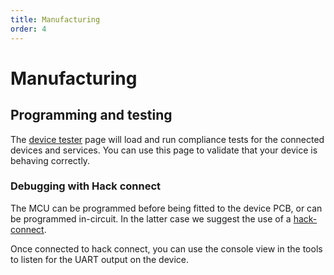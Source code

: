 ```yaml
---
title: Manufacturing
order: 4
---
```


# Manufacturing

## Programming and testing

The [device tester](/tools/device-tester/) page will load and run compliance tests for the connected
devices and services. You can use this page to validate that your device is behaving correctly.

### Debugging with Hack connect

The MCU can be programmed before being fitted to the device PCB, or can be programmed in-circuit. In the latter case we suggest the use of a [hack-connect](https://arcade.makecode.com/hardware/dbg#:~:text=Hack--,connect,-XS).

Once connected to hack connect, you can use the console view in the tools to listen for the UART output
on the device.